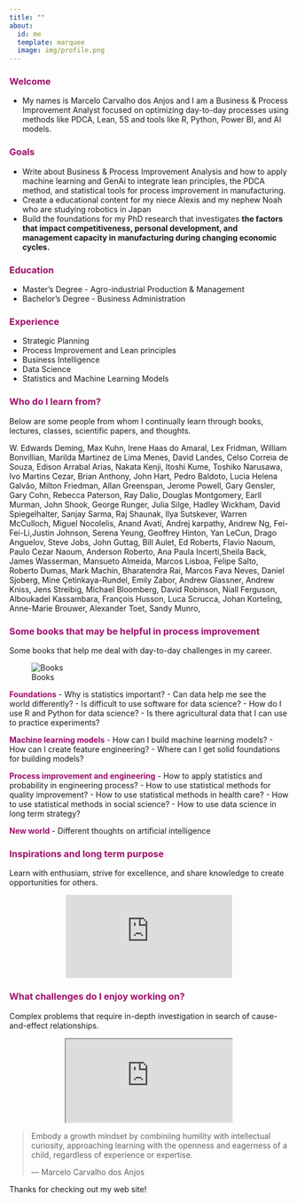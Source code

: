 ```yaml
---
title: ""
about:
  id: me
  template: marquee
  image: img/profile.png
---
```


::: {#me}
### [**Welcome**]{style="color: #9D0F6A ;"}

-   My names is Marcelo Carvalho dos Anjos and I am a Business & Process Improvement Analyst focused on optimizing day-to-day processes using methods like PDCA, Lean, 5S and tools like R, Python, Power BI, and AI models. 

### [**Goals**]{style="color: #9D0F6A ;"}

-  Write about Business & Process Improvement Analysis and how to apply machine learning and GenAi to integrate lean principles, the PDCA method, and statistical tools for process improvement in manufacturing.
-   Create a educational content for my niece Alexis and my nephew Noah who are studying robotics in Japan
-   Build the foundations for my PhD research that investigates **the factors that impact competitiveness, personal development, and management capacity in manufacturing during changing economic cycles.**

### [**Education**]{style="color: #9D0F6A ;"}

-   Master's Degree - Agro-industrial Production & Management
-   Bachelor's Degree - Business Administration


### [**Experience**]{style="color: #9D0F6A ;"}

-   Strategic Planning
-   Process Improvement and Lean principles
-   Business Intelligence
-   Data Science
-   Statistics and Machine Learning Models

### [**Who do I learn from?**]{style="color: #9D0F6A ;"}

Below are some people from whom I continually learn through books, lectures, classes, scientific papers, and thoughts.

W. Edwards Deming, Max Kuhn, Irene Haas do Amaral, Lex Fridman, William Bonvillian, Marilda Martinez de Lima Menes, David Landes, Celso Correia de Souza, Edison Arrabal Arias, Nakata Kenji, Itoshi Kume, Toshiko Narusawa, Ivo Martins Cezar, Brian Anthony, John Hart, Pedro Baldoto, Lucia Helena Galvão, Milton Friedman, Allan Greenspan, Jerome Powell, Gary Gensler, Gary Cohn, Rebecca Paterson, Ray Dalio, Douglas Montgomery, Earll Murman, John Shook, George Runger, Julia Silge, Hadley Wickham, David Spiegelhalter, Sanjay Sarma, Raj Shaunak, Ilya Sutskever, Warren McCulloch, Miguel Nocolelis, Anand Avati, Andrej karpathy, Andrew Ng, Fei-Fei-Li,Justin Johnson, Serena Yeung, Geoffrey Hinton, Yan LeCun, Drago Anguelov, Steve Jobs, John Guttag, Bill Aulet, Ed Roberts, Flavio Naoum, Paulo Cezar Naoum, Anderson Roberto, Ana Paula Incerti,Sheila Back, James Wasserman, Mansueto Almeida, Marcos Lisboa, Felipe Salto, Roberto Dumas, Mark Machin, Bharatendra Rai, Marcos Fava Neves, Daniel Sjoberg, Mine Çetinkaya-Rundel, Emily Zabor, Andrew Glassner, Andrew Kniss, Jens Streibig, Michael Bloomberg, David Robinson, Niall Ferguson, Alboukadel Kassambara, François Husson, Luca Scrucca, Johan Korteling, Anne-Marie Brouwer, Alexander Toet, Sandy Munro, 

### [**Some books that may be helpful in process improvement**]{style="color: #9D0F6A ;"}

Some books that help me deal with day-to-day challenges in my career.

![Books](img/books_ds.png)

[**Foundations**]{style="color:#9D0F6A;"}
-   Why is statistics important?
-   Can data help me see the world differently?
-   Is difficult to use software for data science?
-   How do I use R and Python for data science?
-   Is there agricultural data that I can use to practice experiments? 

[**Machine learning models**]{style="color:#9D0F6A;"}
-   How can I build machine learning models?
-   How can I create feature engineering?
-   Where can I get solid foundations for building models?

[**Process improvement and engineering**]{style="color:#9D0F6A;"} 
-   How to apply statistics and probability in engineering process?
-   How to use statistical methods for quality improvement?
-   How to use statistical methods in health care?
-   How to use statistical methods in social science?
-   How to use data science in long term strategy?

[**New world**]{style="color:#9D0F6A;"}
-   Different thoughts on artificial intelligence


### [**Inspirations and long term purpose**]{style="color: #9D0F6A ;"}

Learn with enthusiam, strive for excellence, and share knowledge to create opportunities for others.

<div class='wrap'>

<center>
<iframe src="https://www.youtube.com/embed/twdg8415WH4?si=nrKzhvcBYseZcO9J" frameborder="0" allow="autoplay; encrypted-media" allowfullscreen></iframe>

</center>
</div>


### [**What challenges do I enjoy working on?**]{style="color: #9D0F6A ;"}

Complex problems that require in-depth investigation in search of cause-and-effect relationships.


<div class='wrap'>

<center>

<iframe src="https://www.youtube.com/embed/_YwrI5SlS8Q?si=l5hkvvqPprCaa0NQ" rameborder="0" allow="autoplay; encrypted-media" allowfullscreen></iframe>

</center>
</div>
:::

> Embody a growth mindset by combiniing humility with intellectual curiosity, approaching learning with the openness and eagerness of a child, regardless of experience or expertise.
>
> — Marcelo Carvalho dos Anjos

Thanks for checking out my web site!
